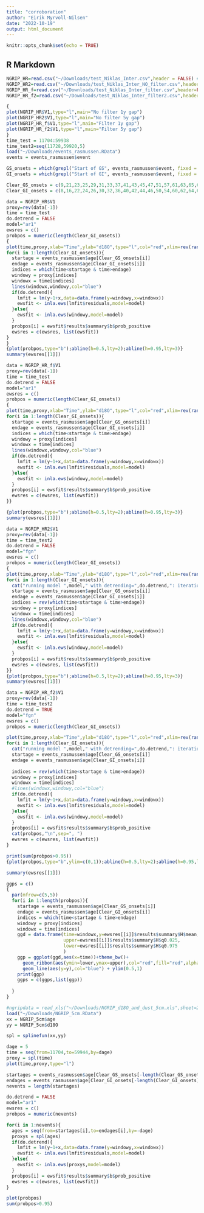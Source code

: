 ```yaml
---
title: "corroboration"
author: "Eirik Myrvoll-Nilsen"
date: "2022-10-19"
output: html_document
---
```


```r
knitr::opts_chunk$set(echo = TRUE)
```

## R Markdown


```r
NGRIP_HR=read.csv("~/Downloads/test_Niklas_Inter.csv",header = FALSE) #Interpolated without Filter 1y gap
NGRIP_HR2=read.csv("~/Downloads/test_Niklas_Inter_NO_filter.csv",header=FALSE) #Interpolated without Filter 5y gap
NGRIP_HR_f=read.csv("~/Downloads/test_Niklas_Inter_filter.csv",header=FALSE) #Interpolated with Filter 1y gap
NGRIP_HR_f2=read.csv("~/Downloads/test_Niklas_Inter_filter2.csv",header=FALSE)#Interpolated with Filter 5y gap

```

```r
{
plot(NGRIP_HR$V1,type="l",main="No filter 1y gap")
plot(NGRIP_HR2$V1,type="l",main="No filter 5y gap")
plot(NGRIP_HR_f$V1,type="l",main="Filter 1y gap")
plot(NGRIP_HR_f2$V1,type="l",main="Filter 5y gap")
}
time_test = 11704:59938
time_test2=seq(11728,59920,5)
load("~/Downloads/events_rasmussen.RData")
events = events_rasmussen$event

GS_onsets = which(grepl("Start of GS", events_rasmussen$event, fixed = TRUE))
GI_onsets = which(grepl("Start of GI", events_rasmussen$event, fixed = TRUE))

Clear_GS_onsets = c(9,21,23,25,29,31,33,37,41,43,45,47,51,57,61,63,65,69,71,75,77)
Clear_GI_onsets = c(8,16,22,24,26,30,32,36,40,42,44,46,50,54,60,62,64,68,70,74,76)
```

```r

data = NGRIP_HR$V1
proxy=rev(data[-1])
time = time_test
do.detrend = FALSE
model="ar1"
ewsres = c()
probpos = numeric(length(Clear_GI_onsets))
{
plot(time,proxy,xlab="Time",ylab="d18O",type="l",col="red",xlim=rev(range(time)))
for(i in 1:length(Clear_GI_onsets)){
  startage = events_rasmussen$age[Clear_GS_onsets[i]]
  endage = events_rasmussen$age[Clear_GI_onsets[i]]
  indices = which(time<startage & time>endage)
  windowy = proxy[indices]
  windowx = time[indices]
  lines(windowx,windowy,col="blue")
  if(do.detrend){
    lmfit = lm(y~1+x,data=data.frame(y=windowy,x=windowx))
    ewsfit <- inla.ews(lmfit$residuals,model=model)
  }else{
    ewsfit <- inla.ews(windowy,model=model)
  }
  probpos[i] = ewsfit$results$summary$b$prob_positive
  ewsres = c(ewsres, list(ewsfit))
}
}
{plot(probpos,type="b");abline(h=0.5,lty=2);abline(h=0.95,lty=3)}
summary(ewsres[[1]])
```

```r

data = NGRIP_HR_f$V1
proxy=rev(data[-1])
time = time_test
do.detrend = FALSE
model="ar1"
ewsres = c()
probpos = numeric(length(Clear_GI_onsets))
{
plot(time,proxy,xlab="Time",ylab="d18O",type="l",col="red",xlim=rev(range(time)))
for(i in 1:length(Clear_GI_onsets)){
  startage = events_rasmussen$age[Clear_GS_onsets[i]]
  endage = events_rasmussen$age[Clear_GI_onsets[i]]
  indices = which(time<startage & time>endage)
  windowy = proxy[indices]
  windowx = time[indices]
  lines(windowx,windowy,col="blue")
  if(do.detrend){
    lmfit = lm(y~1+x,data=data.frame(y=windowy,x=windowx))
    ewsfit <- inla.ews(lmfit$residuals,model=model)
  }else{
    ewsfit <- inla.ews(windowy,model=model)
  }
  probpos[i] = ewsfit$results$summary$b$prob_positive
  ewsres = c(ewsres, list(ewsfit))
}}

{plot(probpos,type="b");abline(h=0.5,lty=2);abline(h=0.95,lty=3)}
summary(ewsres[[1]])
```

```r

data = NGRIP_HR2$V1
proxy=rev(data[-1])
time = time_test2
do.detrend = FALSE
model="fgn"
ewsres = c()
probpos = numeric(length(Clear_GI_onsets))
{
plot(time,proxy,xlab="Time",ylab="d18O",type="l",col="red",xlim=rev(range(time)))
for(i in 1:length(Clear_GI_onsets)){
  cat("running model ",model," with detrending=",do.detrend,": iteration #",i,"\n",sep="")
  startage = events_rasmussen$age[Clear_GS_onsets[i]]
  endage = events_rasmussen$age[Clear_GI_onsets[i]]
  indices = rev(which(time<startage & time>endage))
  windowy = proxy[indices]
  windowx = time[indices]
  lines(windowx,windowy,col="blue")
  if(do.detrend){
    lmfit = lm(y~1+x,data=data.frame(y=windowy,x=windowx))
    ewsfit <- inla.ews(lmfit$residuals,model=model)
  }else{
    ewsfit <- inla.ews(windowy,model=model)
  }
  probpos[i] = ewsfit$results$summary$b$prob_positive
  ewsres = c(ewsres, list(ewsfit))
}}
{plot(probpos,type="b");abline(h=0.5,lty=2);abline(h=0.95,lty=3)}
summary(ewsres[[1]])
```



```r

data = NGRIP_HR_f2$V1
proxy=rev(data[-1])
time = time_test2
do.detrend = TRUE
model="fgn"
ewsres = c()
probpos = numeric(length(Clear_GI_onsets))

plot(time,proxy,xlab="Time",ylab="d18O",type="l",col="red",xlim=rev(range(time)))
for(i in 1:length(Clear_GI_onsets)){
  cat("running model ",model," with detrending=",do.detrend,": iteration #",i,"\n",sep="")
  startage = events_rasmussen$age[Clear_GS_onsets[i]]
  endage = events_rasmussen$age[Clear_GI_onsets[i]]
  
  indices = rev(which(time<startage & time>endage))
  windowy = proxy[indices]
  windowx = time[indices]
  #lines(windowx,windowy,col="blue")
  if(do.detrend){
    lmfit = lm(y~1+x,data=data.frame(y=windowy,x=windowx))
    ewsfit <- inla.ews(lmfit$residuals,model=model)
  }else{
    ewsfit <- inla.ews(windowy,model=model)
  }
  probpos[i] = ewsfit$results$summary$b$prob_positive
  cat(probpos,"\n",sep=", ")
  ewsres = c(ewsres, list(ewsfit))
}

print(sum(probpos>0.95))
{plot(probpos,type="b",ylim=c(0,1));abline(h=0.5,lty=2);abline(h=0.95,lty=3);abline(h=0.05,lty=3)}

summary(ewsres[[1]])

ggps = c()
{
  par(mfrow=c(5,5))
  for(i in 1:length(probpos)){
    startage = events_rasmussen$age[Clear_GS_onsets[i]]
    endage = events_rasmussen$age[Clear_GI_onsets[i]]
    indices = which(time<startage & time>endage)
    windowy = proxy[indices]
    windowx = time[indices]
    ggd = data.frame(time=windowx,y=ewsres[[i]]$results$summary$H$mean,
                     upper=ewsres[[i]]$results$summary$H$q0.025,
                     lower=ewsres[[i]]$results$summary$H$q0.975
                     )
    ggp = ggplot(ggd,aes(x=time))+theme_bw()+
      geom_ribbon(aes(ymin=lower,ymax=upper),col="red",fill="red",alpha=0.3)+
      geom_line(aes(y=y),col="blue") + ylim(0.5,1)
    print(ggp)
    ggps = c(ggps,list(ggp))
    
  }
}


```







```r

#ngripdata = read_xls("~/Downloads/NGRIP_d18O_and_dust_5cm.xls",sheet=2,col_names=TRUE)
load("~/Downloads/NGRIP_5cm.RData")
xx = NGRIP_5cm$age
yy = NGRIP_5cm$d18O

spl = splinefun(xx,yy)

dage = 5
time = seq(from=11704,to=59944,by=dage)
proxy = spl(time)
plot(time,proxy,type="l")

startages = events_rasmussen$age[Clear_GS_onsets[-length(Clear_GS_onsets)]]
endages = events_rasmussen$age[Clear_GI_onsets[-length(Clear_GI_onsets)]]
nevents = length(startages)

do.detrend = FALSE
model="ar1"
ewsres = c()
probpos = numeric(nevents)

for(i in 1:nevents){
  ages = seq(from=startages[i],to=endages[i],by=-dage)
  proxys = spl(ages)
  if(do.detrend){
    lmfit = lm(y~1+x,data=data.frame(y=windowy,x=windowx))
    ewsfit <- inla.ews(lmfit$residuals,model=model)
  }else{
    ewsfit <- inla.ews(proxys,model=model)
  }
  probpos[i] = ewsfit$results$summary$b$prob_positive
  ewsres = c(ewsres, list(ewsfit))
}

plot(probpos)
sum(probpos>0.95)
```












